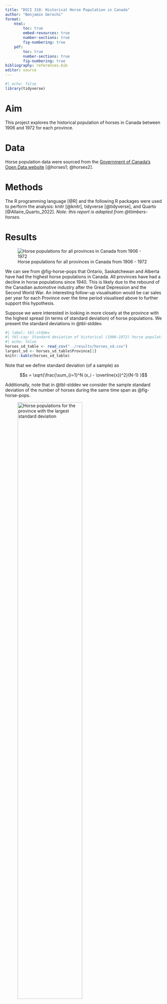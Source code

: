 ```yaml
---
title: "DSCI 310: Historical Horse Population in Canada"
author: "Benjamin Gerochi"
format:
    html:
        toc: true
        embed-resources: true
        number-sections: true
        fig-numbering: true
    pdf:
        toc: true
        number-sections: true
        fig-numbering: true
bibliography: references.bib
editor: source
---
```


```r
#| echo: false
library(tidyverse)
```

# Aim

This project explores the historical population of horses in Canada 
between 1906 and 1972 for each province.

# Data

Horse population data were sourced from the 
[Government of Canada's Open Data website](http://open.canada.ca/en/open-data) 
[@horses1; @horses2].

# Methods

The R programming language [@R] 
and the following R packages were used to perform the analysis: 
knitr [@knitr], tidyverse [@tidyverse], and Quarto [@Allaire_Quarto_2022]. 
*Note: this report is adapted from @ttimbers-horses.*

# Results

![Horse populations for all provinces in Canada from 1906 - 1972](../results/horse_pops_plot.png){#fig-horse-pops}

We can see from @fig-horse-pops that Ontario, Saskatchewan and Alberta 
have had the highest horse populations in Canada. 
All provinces have had a decline in horse populations since 1940. 
This is likely due to the rebound of the Canadian automotive industry 
after the Great Depression and the Second World War. 
An interesting follow-up visualisation would be car sales per year 
for each Province over the time period visualised above 
to further support this hypothesis.

Suppose we were interested in looking in more closely at the province 
with the highest spread (in terms of standard deviation) of horse populations. 
We present the standard deviations in @tbl-stddev.

```r
#| label: tbl-stddev
#| tbl-cap: Standard deviation of historical (1906-1972) horse populations for each Canadian province 
#| echo: false
horses_sd_table <- read_csv("../results/horses_sd.csv")
largest_sd <- horses_sd_table$Province[1]
knitr::kable(horses_sd_table)
```

Note that we define standard deviation (of a sample) as

$$s = \sqrt{\frac{\sum_{i=1}^N (x_i - \overline{x})^2}{N-1} }$$

Additionally, note that in @tbl-stddev we consider the sample standard deviation of the number of horses during the same time span as @fig-horse-pops.

![Horse populations for the province with the largest standard deviation](../results/horse_pop_plot_largest_sd.png){#fig-horse-sd width=70%}

In @fig-horse-sd we zoom in and look at the province of `{r} largest_sd`, which had the largest spread of values in terms of standard deviation.

# References
